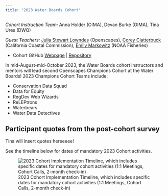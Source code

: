 ```yaml
---
title: "2023 Water Boards Cohort"
---
```


*Cohort Instruction Team:* Anna Holder (OIMA), Devan Burke (OIMA), Tina Ures (DWQ)

*Guest Teachers:* [Julia Stewart Lowndes](https://openscapes.org/team.html) (Openscapes), [Corey Clatterbuck](https://www.coreyclatterbuck.com/) (California Coastal Commission), [Emily Markowitz](https://www.fisheries.noaa.gov/contact/emily-markowitz) (NOAA Fisheries)

-   Cohort GitHub [Webpage](https://openscapes.github.io/2023-swrcb/) \| [Repository](https://github.com/Openscapes/2023-swrcb)

In mid-August-mid-October 2023, the Water Boards cohort instructors and mentors will lead second Openscapes Champions Cohort at the Water Boards! 2023 Champions Cohort Teams include:

-   Conservation Data Squad
-   Data for Equity
-   RegDev Web Wizards
-   ReLEPtrons
-   Waterbears
-   Water Data Detectives

::: {.callout-note icon="false"}
## Participant quotes from the post-cohort survey

Tina will insert quotes hereeeee!
:::

See the timeline below for dates of mandatory 2023 Cohort activities.

![2023 Cohort Implementation Timeline, which includes specific dates for mandatory cohort activities (1:1 Meetings, Cohort Calls, 2-month check-in)](images/swrcb2023-cohort-timeline.png){fig-alt="Timeline displaying milestones for the implementation of the 2023 Water Boards Cohort: mid-Feb DMC Presentation, mid-Feb through Jul pre-cohort engagement, Aug 8-11 1:1 meetings , Cohort calls on Aug 16, Aug 30, Sep 13, Sep 27, Oct 11, with seaside chats and co-working sessions scheduled on weeks alternate to Cohort calls, and the 2-month check-in scheduled for Dec 6"}
